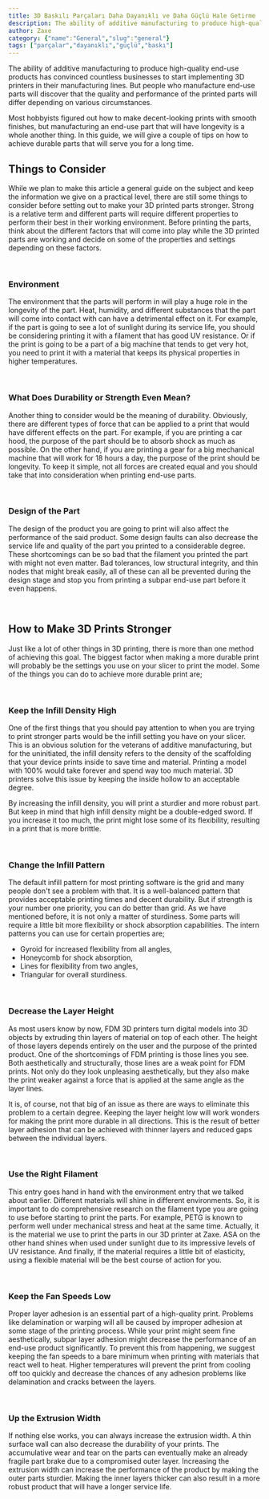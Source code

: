 ```yaml
---
title: 3D Baskılı Parçaları Daha Dayanıklı ve Daha Güçlü Hale Getirme
description: The ability of additive manufacturing to produce high-quality end-use products has convinced countless businesses to start implementing 3D printers in their manufacturing lines.
author: Zaxe
category: {"name":"General","slug":"general"}
tags: ["parçalar","dayanıklı","güçlü","baskı"]
---
```


<Aligned>
The ability of additive manufacturing to produce high-quality end-use products has convinced countless businesses to start implementing 3D printers in their manufacturing lines. But people who manufacture end-use parts will discover that the quality and performance of the printed parts will differ depending on various circumstances. 

Most hobbyists figured out how to make decent-looking prints with smooth finishes, but manufacturing an end-use part that will have longevity is a whole another thing. In this guide, we will give a couple of tips on how to achieve durable parts that will serve you for a long time. 

## Things to Consider

While we plan to make this article a general guide on the subject and keep the information we give on a practical level, there are still some things to consider before setting out to make your 3D printed parts stronger. Strong is a relative term and different parts will require different properties to perform their best in their working environment. Before printing the parts, think about the different factors that will come into play while the 3D printed parts are working and decide on some of the properties and settings depending on these factors. 

<br/>

### Environment

The environment that the parts will perform in will play a huge role in the longevity of the part. Heat, humidity, and different substances that the part will come into contact with can have a detrimental effect on it. For example, if the part is going to see a lot of sunlight during its service life, you should be considering printing it with a filament that has good UV resistance. Or if the print is going to be a part of a big machine that tends to get very hot, you need to print it with a material that keeps its physical properties in higher temperatures. 

<br/>

### What Does Durability or Strength Even Mean?

Another thing to consider would be the meaning of durability. Obviously, there are different types of force that can be applied to a print that would have different effects on the part. For example, if you are printing a car hood, the purpose of the part should be to absorb shock as much as possible. On the other hand, if you are printing a gear for a big mechanical machine that will work for 18 hours a day, the purpose of the print should be longevity. To keep it simple, not all forces are created equal and you should take that into consideration when printing end-use parts. 

<br/>

### Design of the Part

The design of the product you are going to print will also affect the performance of the said product. Some design faults can also decrease the service life and quality of the part you printed to a considerable degree. These shortcomings can be so bad that the filament you printed the part with might not even matter. Bad tolerances, low structural integrity, and thin nodes that might break easily, all of these can all be prevented during the design stage and stop you from printing a subpar end-use part before it even happens. 

<br/>

## How to Make 3D Prints Stronger

Just like a lot of other things in 3D printing, there is more than one method of achieving this goal. The biggest factor when making a more durable print will probably be the settings you use on your slicer to print the model. Some of the things you can do to achieve more durable print are;

<br/>

### Keep the Infill Density High 

One of the first things that you should pay attention to when you are trying to print stronger parts would be the infill setting you have on your slicer. This is an obvious solution for the veterans of additive manufacturing, but for the uninitiated, the infill density refers to the density of the scaffolding that your device prints inside to save time and material. Printing a model with 100% would take forever and spend way too much material. 3D printers solve this issue by keeping the inside hollow to an acceptable degree. 

By increasing the infill density, you will print a sturdier and more robust part. But keep in mind that high infill density might be a double-edged sword. If you increase it too much, the print might lose some of its flexibility, resulting in a print that is more brittle.

<br/>

### Change the Infill Pattern

The default infill pattern for most printing software is the grid and many people don't see a problem with that. It is a well-balanced pattern that provides acceptable printing times and decent durability. But if strength is your number one priority, you can do better than grid. As we have mentioned before, it is not only a matter of sturdiness. Some parts will require a little bit more flexibility or shock absorption capabilities. The intern patterns you can use for certain properties are;

- Gyroid for increased flexibility from all angles,
- Honeycomb for shock absorption,
- Lines for flexibility from two angles,
- Triangular for overall sturdiness.

<br/>

### Decrease the Layer Height 

As most users know by now, FDM 3D printers turn digital models into 3D objects by extruding thin layers of material on top of each other. The height of those layers depends entirely on the user and the purpose of the printed product. One of the shortcomings of FDM printing is those lines you see. Both aesthetically and structurally, those lines are a weak point for FDM prints. Not only do they look unpleasing aesthetically, but they also make the print weaker against a force that is applied at the same angle as the layer lines. 

It is, of course, not that big of an issue as there are ways to eliminate this problem to a certain degree. Keeping the layer height low will work wonders for making the print more durable in all directions. This is the result of better layer adhesion that can be achieved with thinner layers and reduced gaps between the individual layers. 

<br/>

### Use the Right Filament

This entry goes hand in hand with the environment entry that we talked about earlier. Different materials will shine in different environments. So, it is important to do comprehensive research on the filament type you are going to use before starting to print the parts. For example, PETG is known to perform well under mechanical stress and heat at the same time. Actually, it is the material we use to print the parts in our 3D printer at Zaxe. ASA on the other hand shines when used under sunlight due to its impressive levels of UV resistance. And finally, if the material requires a little bit of elasticity, using a flexible material will be the best course of action for you. 

<br/>

### Keep the Fan Speeds Low

Proper layer adhesion is an essential part of a high-quality print. Problems like delamination or warping will all be caused by improper adhesion at some stage of the printing process. While your print might seem fine aesthetically, subpar layer adhesion might decrease the performance of an end-use product significantly. To prevent this from happening, we suggest keeping the fan speeds to a bare minimum when printing with materials that react well to heat. Higher temperatures will prevent the print from cooling off too quickly and decrease the chances of any adhesion problems like delamination and cracks between the layers. 

<br/>

### Up the Extrusion Width

If nothing else works, you can always increase the extrusion width. A thin surface wall can also decrease the durability of your prints. The accumulative wear and tear on the parts can eventually make an already fragile part brake due to a compromised outer layer. Increasing the extrusion width can increase the performance of the product by making the outer parts sturdier. Making the inner layers thicker can also result in a more robust product that will have a longer service life. 
</Aligned>
